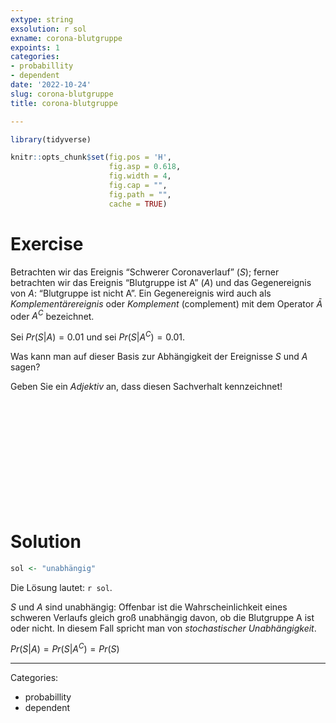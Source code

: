 ```yaml
---
extype: string
exsolution: r sol
exname: corona-blutgruppe
expoints: 1
categories:
- probabillity
- dependent
date: '2022-10-24'
slug: corona-blutgruppe
title: corona-blutgruppe

---
```




```r
library(tidyverse)

```


```r
knitr::opts_chunk$set(fig.pos = 'H',
                      fig.asp = 0.618,
                      fig.width = 4,
                      fig.cap = "", 
                      fig.path = "",
                      cache = TRUE)
```





# Exercise

Betrachten wir das Ereignis "Schwerer Coronaverlauf" ($S$); 
ferner betrachten wir das Ereignis "Blutgruppe ist A" ($A$) und das Gegenereignis von $A$:
"Blutgruppe ist nicht A". 
Ein Gegenereignis wird auch als *Komplementärereignis* oder *Komplement* (complement) 
mit dem Operator $\bar{A}$ oder $A^C$ bezeichnet.

Sei $Pr(S|A) = 0.01$ und sei $Pr(S|A^C) = 0.01$.

Was kann man auf dieser Basis zur Abhängigkeit der Ereignisse $S$ und $A$ sagen?

Geben Sie ein *Adjektiv* an, dass diesen Sachverhalt kennzeichnet!


</br>
</br>
</br>
</br>
</br>
</br>
</br>
</br>
</br>
</br>

# Solution


```r
sol <- "unabhängig"
```


Die Lösung lautet: `r sol`. 

$S$ und $A$ sind unabhängig: 
Offenbar ist die Wahrscheinlichkeit eines schweren Verlaufs gleich groß unabhängig davon, 
ob die Blutgruppe A ist oder nicht. 
In diesem Fall spricht man von *stochastischer Unabhängigkeit*.

$Pr(S|A) = Pr(S|A^C) = Pr(S)$






---

Categories: 

- probabillity
- dependent

